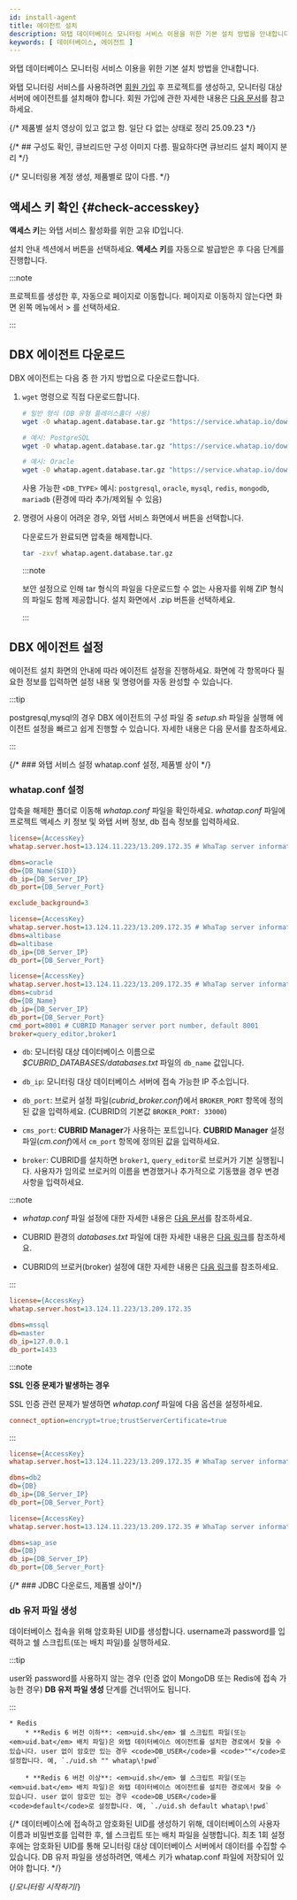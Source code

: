 ```yaml
---
id: install-agent
title: 에이전트 설치
description: 와탭 데이터베이스 모니터링 서비스 이용을 위한 기본 설치 방법을 안내합니다.
keywords: [ 데이터베이스, 에이전트 ]
---
```


와탭 데이터베이스 모니터링 서비스 이용을 위한 기본 설치 방법을 안내합니다.

와탭 모니터링 서비스를 사용하려면 [회원 가입](https://www.whatap.io/ko/signup/) 후 프로젝트를 생성하고, 모니터링 대상 서버에 에이전트를 설치해야 합니다. 회원 가입에 관한 자세한 내용은 [다음 문서](../account/account-manage)를 참고하세요. 

{/* 제품별 설치 영상이 있고 없고 함. 일단 다 없는 상태로 정리 25.09.23 */}


<Createprojectv2 />

<Steps>

{/* ## 구성도 확인, 큐브리드만 구성 이미지 다름. 필요하다면 큐브리드 설치 페이지 분리 */}

<CheckType />

{/* 모니터링용 계정 생성, 제품별로 많이 다름. */}

<Dbcreatemonitoringaccount />

## 액세스 키 확인 {#check-accesskey}

**액세스 키**는 와탭 서비스 활성화를 위한 고유 ID입니다.  

설치 안내 섹션에서 <Cmdname sid="issue_project_access_key" className="uitext" /> 버튼을 선택하세요. **액세스 키**를 자동으로 발급받은 후 다음 단계를 진행합니다.


:::note

프로젝트를 생성한 후, 자동으로 <Cmdname sid="agent_installation" className="uitext" /> 페이지로 이동합니다. <Cmdname sid="agent_installation" className="uitext" /> 페이지로 이동하지 않는다면 화면 왼쪽 메뉴에서 <Cmdname sid="management" className="uitext" /> > <Cmdname sid="agent_installation" className="uitext" />를 선택하세요.

:::

## DBX 에이전트 다운로드

DBX 에이전트는 다음 중 한 가지 방법으로 다운로드합니다.

1. `wget` 명령으로 직접 다운로드합니다.

    ```bash title="BASH"
    # 일반 형식 (DB 유형 플레이스홀더 사용)
    wget -O whatap.agent.database.tar.gz "https://service.whatap.io/download/dbx_agent?type=<DB_TYPE>&format=tar.gz"

    # 예시: PostgreSQL
    wget -O whatap.agent.database.tar.gz "https://service.whatap.io/download/dbx_agent?type=postgresql&format=tar.gz"

    # 예시: Oracle
    wget -O whatap.agent.database.tar.gz "https://service.whatap.io/download/dbx_agent?type=oracle&format=tar.gz"
    ```

    사용 가능한 `<DB_TYPE>` 예시: `postgresql`, `oracle`, `mysql`, `redis`, `mongodb`, `mariadb` (환경에 따라 추가/제외될 수 있음)

2. 명령어 사용이 어려운 경우, 와탭 서비스 화면에서 <Cmdname sid="download" className="uitext" /> 버튼을 선택합니다.

    다운로드가 완료되면 압축을 해제합니다.

    ```bash title="BASH"
    tar -zxvf whatap.agent.database.tar.gz
    ```

    :::note

    보안 설정으로 인해 tar 형식의 파일을 다운로드할 수 없는 사용자를 위해 ZIP 형식의 파일도 함께 제공합니다. 설치 화면에서 <UI>.zip</UI> <Cmdname sid="download" className="uitext" /> 버튼을 선택하세요.

    :::

## DBX 에이전트 설정

에이전트 설치 화면의 안내에 따라 에이전트 설정을 진행하세요. 화면에 각 항목마다 필요한 정보를 입력하면 설정 내용 및 명령어를 자동 완성할 수 있습니다.

:::tip

postgresql,mysql의 경우
DBX 에이전트의 구성 파일 중 *setup.sh* 파일을 실행해 에이전트 설정을 빠르고 쉽게 진행할 수 있습니다. 
자세한 내용은 <Link to="install-agent-quick-setup" target="_blank">다음 문서</Link>를 참조하세요.

:::

{/* ### 와탭 서비스 설정 whatap.conf 설정, 제품별 상이 */}
### whatap.conf 설정

압축을 해제한 폴더로 이동해 *whatap.conf* 파일을 확인하세요. *whatap.conf* 파일에 프로젝트 액세스 키 정보 및 와탭 서버 정보, db 접속 정보를 입력하세요.

<InDoc product="oracle">

```ini title='whatap.conf'
license={AccessKey}
whatap.server.host=13.124.11.223/13.209.172.35 # WhaTap server information

dbms=oracle
db={DB_Name(SID)}
db_ip={DB_Server_IP}
db_port={DB_Server_Port} 

exclude_background=3
```

</InDoc>

<InDoc product="altibase">

```ini title='whatap.conf'
license={AccessKey}
whatap.server.host=13.124.11.223/13.209.172.35 # WhaTap server information
dbms=altibase
db=altibase
db_ip={DB_Server_IP}
db_port={DB_Server_Port} 
```

</InDoc>

<InDoc product="cubrid">

```ini title='whatap.conf'
license={AccessKey}
whatap.server.host=13.124.11.223/13.209.172.35 # WhaTap server information
dbms=cubrid
db={DB_Name}
db_ip={DB_Server_IP}
db_port={DB_Server_Port} 
cmd_port=8001 # CUBRID Manager server port number, default 8001
broker=query_editor,broker1
```

* `db`: 모니터링 대상 데이터베이스 이름으로 *$CUBRID_DATABASES/databases.txt* 파일의 `db_name` 값입니다.

* `db_ip`: 모니터링 대상 데이터베이스 서버에 접속 가능한 IP 주소입니다.

* `db_port`: 브로커 설정 파일(*cubrid_broker.conf*)에서 `BROKER_PORT` 항목에 정의된 값을 입력하세요. (CUBRID의 기본값 `BROKER_PORT: 33000`)

* `cms_port`: **CUBRID Manager**가 사용하는 포트입니다. **CUBRID Manager** 설정 파일(*cm.conf*)에서 `cm_port` 항목에 정의된 값을 입력하세요.

* `broker`: CUBRID를 설치하면 `broker1`, `query_editor`로 브로커가 기본 실행됩니다. 사용자가 임의로 브로커의 이름을 변경했거나 추가적으로 기동했을 경우 변경 사항을 입력하세요.

:::note

* *whatap.conf* 파일 설정에 대한 자세한 내용은 [다음 문서](agent-dbx-settings)를 참조하세요.

* CUBRID 환경의 *databases.txt* 파일에 대한 자세한 내용은 [다음 링크](https://www.cubrid.org/manual/ko/11.0/admin/db_manage.html#databases-txt)를 참조하세요.

* CUBRID의 브로커(broker) 설정에 대한 자세한 내용은 [다음 링크](https://www.cubrid.org/manual/ko/11.0/admin/config.html#broker-configuration)를 참조하세요.

:::

</InDoc>

<InDoc product="mssql">

```ini title="whatap.conf"
license={AccessKey}
whatap.server.host=13.124.11.223/13.209.172.35

dbms=mssql
db=master
db_ip=127.0.0.1
db_port=1433
```

:::note

**SSL 인증 문제가 발생하는 경우**

SSL 인증 관련 문제가 발생하면 *whatap.conf* 파일에 다음 옵션을 설정하세요.

```ini title="whatap.conf"
connect_option=encrypt=true;trustServerCertificate=true
```

:::

</InDoc>

<InDoc product="db2">

```ini title='whatap.conf'
license={AccessKey}
whatap.server.host=13.124.11.223/13.209.172.35 # WhaTap server information

dbms=db2
db={DB}
db_ip={DB_Server_IP}
db_port={DB_Server_Port} 
```

</InDoc>

<InDoc product="sapase">

```ini title='whatap.conf'
license={AccessKey}
whatap.server.host=13.124.11.223/13.209.172.35 # WhaTap server information

dbms=sap_ase
db={DB}
db_ip={DB_Server_IP}
db_port={DB_Server_Port} 
```

</InDoc>


{/* ### JDBC 다운로드, 제품별 상이*/}

<JDBCDownload />

### db 유저 파일 생성

데이터베이스 접속을 위해 암호화된 UID를 생성합니다. username과 password를 입력하고 쉘 스크립트(또는 배치 파일)를 실행하세요. 

:::tip

user와 password를 사용하지 않는 경우 (인증 없이 MongoDB 또는 Redis에 접속 가능한 경우) **DB 유저 파일 생성** 단계를 건너뛰어도 됩니다.

:::

    * Redis
        * **Redis 6 버전 이하**: <em>uid.sh</em> 쉘 스크립트 파일(또는 <em>uid.bat</em> 배치 파일)은 와탭 데이터베이스 에이전트를 설치한 경로에서 찾을 수 있습니다. user 없이 암호만 있는 경우 <code>DB_USER</code>를 <code>""</code>로 설정합니다. 예, `./uid.sh "" whatap\!pwd`

        * **Redis 6 버전 이상**: <em>uid.sh</em> 쉘 스크립트 파일(또는 <em>uid.bat</em> 배치 파일)은 와탭 데이터베이스 에이전트를 설치한 경로에서 찾을 수 있습니다. user 없이 암호만 있는 경우 <code>DB_USER</code>를 <code>default</code>로 설정합니다. 예, `./uid.sh default whatap\!pwd`



{/* 데이터베이스에 접속하고 암호화된 UID를 생성하기 위해, 데이터베이스의 사용자 이름과 비밀번호를 입력한 후, 쉘 스크립트 또는 배치 파일을 실행합니다. 최초 1회 설정 후에는 암호화된 UID를 통해 모니터링 대상 데이터베이스 서버에서 데이터를 수집할 수 있습니다. DB 유저 파일을 생성하려면, 액세스 키가 whatap.conf 파일에 저장되어 있어야 합니다. */}


<Dbcreatedbuserfilebody /> 

{/*모니터링 시작하기*/}

<Dbrunagent />


<Dbinstallxosagent /> 

</Steps>


<NextStep />
